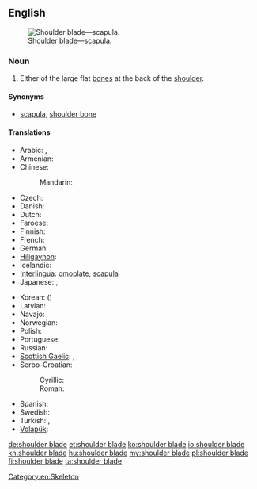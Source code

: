 ==English==
{{wikipedia}}
[[Image:Pectoral girdles-en.svg|thumb|Shoulder blade—scapula.]]

===Noun===
{{en-noun|sg=[[shoulder]] [[blade]]}}

# Either of the large flat [[bone]]s at the back of the [[shoulder]].

====Synonyms====
* [[scapula]], [[shoulder bone]]

====Translations====
{{trans-top|bone}}
* Arabic: {{t|ar|كتف|tr=katif}},  {{t|ar|عظم كتفي|m|tr=3aZm katifiy}}
* Armenian: {{t-|hy|թիակ|tr=t’iak}}
* Chinese:
*: Mandarin: {{t|cmn|肩胛骨|tr=jiānjiǎgǔ|sc=Hani}}
* Czech: {{t-|cs|lopatka|f}}
* Danish: {{t-|da|skulderblad|n}}
* Dutch: {{t-|nl|schouderblad|n}}
* Faroese: {{t|fo|herðablað|n}}
* Finnish: {{t-|fi|lapaluu}}
* French: {{t+|fr|omoplate|f}}
* German: {{t-|de|Schulterblatt|n}}
* [[Hiligaynon]]: {{tø|hil|aba|alt=abá}}
* Icelandic: {{t|is|herðablað|n}}
* [[Interlingua]]: [[omoplate]], [[scapula]]
* Japanese: {{t|ja|肩胛骨}},  {{t|ja|肩甲骨|tr=けんこうこつ, kenkōkotsu}}
{{trans-mid}}
* Korean: {{t+|ko|어깨뼈|tr=eokkaeppyeo|sc=Hang}} ({{t|ko|肩胛骨|sc=Hani}})
* Latvian: {{t|lv|lāpstiņa|f}}
* Navajo: {{tø|nv|agąąstsiin}}
* Norwegian: {{t-|no|skulderblad|n}}
* Polish: {{t+|pl|łopatka|f}}
* Portuguese: {{t+|pt|omoplata|f}}
* Russian: {{t+|ru|лопатка|f|tr=lopátka}}
* [[Scottish Gaelic]]: {{t-|gd|cnàimh-slinnein|m}}, {{t-|gd|slinnean|m}}
* Serbo-Croatian:
*: Cyrillic: {{t-|sh|лопатица|f|alt=ло̀патица|sc=Cyrl}}
*: Roman: {{t-|sh|lopatica|f|alt=lòpatica}}
* Spanish: {{t+|es|omóplato|m}}
* Swedish: {{t-|sv|skulderblad|n}}
* Turkish: {{t|tr|kürek kemiği}}, {{t|tr|kebze}}
* [[Volapük]]: {{t|vo|skapular }}
{{trans-bottom}}

[[Category:en:Skeleton]]

[[de:shoulder blade]]
[[et:shoulder blade]]
[[ko:shoulder blade]]
[[io:shoulder blade]]
[[kn:shoulder blade]]
[[hu:shoulder blade]]
[[my:shoulder blade]]
[[pl:shoulder blade]]
[[fi:shoulder blade]]
[[ta:shoulder blade]]